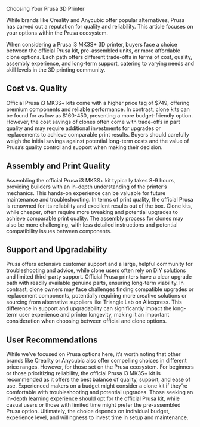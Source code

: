 Choosing Your Prusa 3D Printer

While brands like Creality and Anycubic offer popular alternatives, Prusa has carved out a reputation for quality and reliability. This article focuses on your options within the Prusa ecosystem.

When considering a Prusa i3 MK3S+ 3D printer, buyers face a choice between the official Prusa kit, pre-assembled units, or more affordable clone options. Each path offers different trade-offs in terms of cost, quality, assembly experience, and long-term support, catering to varying needs and skill levels in the 3D printing community.

## Cost vs. Quality

Official Prusa i3 MK3S+ kits come with a higher price tag of $749, offering premium components and reliable performance. In contrast, clone kits can be found for as low as $160-450, presenting a more budget-friendly option. However, the cost savings of clones often come with trade-offs in part quality and may require additional investments for upgrades or replacements to achieve comparable print results. Buyers should carefully weigh the initial savings against potential long-term costs and the value of Prusa's quality control and support when making their decision.

## Assembly and Print Quality

Assembling the official Prusa i3 MK3S+ kit typically takes 8-9 hours, providing builders with an in-depth understanding of the printer's mechanics. This hands-on experience can be valuable for future maintenance and troubleshooting. In terms of print quality, the official Prusa is renowned for its reliability and excellent results out of the box. Clone kits, while cheaper, often require more tweaking and potential upgrades to achieve comparable print quality. The assembly process for clones may also be more challenging, with less detailed instructions and potential compatibility issues between components.

## Support and Upgradability

Prusa offers extensive customer support and a large, helpful community for troubleshooting and advice, while clone users often rely on DIY solutions and limited third-party support. Official Prusa printers have a clear upgrade path with readily available genuine parts, ensuring long-term viability. In contrast, clone owners may face challenges finding compatible upgrades or replacement components, potentially requiring more creative solutions or sourcing from alternative suppliers like Triangle Lab on Aliexpress. This difference in support and upgradability can significantly impact the long-term user experience and printer longevity, making it an important consideration when choosing between official and clone options.

## User Recommendations

While we've focused on Prusa options here, it's worth noting that other brands like Creality or Anycubic also offer compelling choices in different price ranges. However, for those set on the Prusa ecosystem. For beginners or those prioritizing reliability, the official Prusa i3 MK3S+ kit is recommended as it offers the best balance of quality, support, and ease of use. Experienced makers on a budget might consider a clone kit if they're comfortable with troubleshooting and potential upgrades. Those seeking an in-depth learning experience should opt for the official Prusa kit, while casual users or those with limited time might prefer the pre-assembled Prusa option. Ultimately, the choice depends on individual budget, experience level, and willingness to invest time in setup and maintenance.